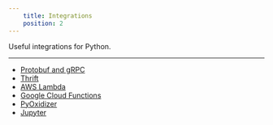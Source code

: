 ```yaml
---
    title: Integrations
    position: 2
---
```


Useful integrations for Python.

---

- [Protobuf and gRPC](./protobuf-and-grpc.mdx)
- [Thrift](./thrift.mdx)
- [AWS Lambda](./aws-lambda.mdx)
- [Google Cloud Functions](./google-cloud-functions.mdx)
- [PyOxidizer](./pyoxidizer.mdx)
- [Jupyter](./jupyter.mdx)



